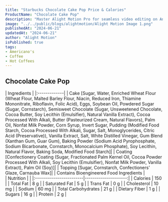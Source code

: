 ```yaml
---
title: "Starbucks Chocolate Cake Pop Price & Calories"
ProductName: "Chocolate Cake Pop" 
description: "Master Alight Motion Pro for seamless video editing on Android, iOS, and Tablets with our ultimate guide, unlocking advanced features and elevating your skills in 2024!"
image: "../../public/blogs/alightmotion/Alight Motion Image 1.png"
publishedAt: "2024-06-21"
updatedAt: "2024-06-21"
author: "Alight Motion"
isPublished: true
tags:
- Americano's
- Coffee
- Hot Coffees   
---
```


 
## Chocolate Cake Pop 
  
<div className="tables-container">
  <div className="table-wrapper">
    | Ingredients  |  
    |:-------------|
    | Cake [Sugar, Water, Enriched Wheat Flour (Wheat Flour, Malted Barley Flour, Niacin, Reduced Iron, Thiamine Mononitrate, Riboflavin, Folic Acid), Eggs, Soybean Oil, Powdered Sugar (Sugar, Cornstarch), Semisweet Chocolate (Sugar, Unsweetened Chocolate, Cocoa Butter, Soy Lecithin (Emulsifier), Natural Vanilla Extract), Cocoa Processed With Alkali, Butter (Pasteurized Cream, Natural Flavors), Palm Oil, Nonfat Milk Powder, Corn Syrup, Invert Sugar, Pudding (Modified Food Starch, Cocoa Processed With Alkali, Sugar, Salt, Monoglycerides, Citric Acid (Preservative)), Vanilla Extract, Salt, White Distilled Vinegar, Gum Blend (Xanthan Gum, Guar Gum), Baking Powder (Sodium Acid Pyrophosphate, Sodium Bicarbonate, Cornstarch, Monocalcium Phosphate), Soy Lecithin, Natural Flavor, Baking Soda, Modified Food Starch]|
    | Coating [Confectionery Coating (Sugar, Fractionated Palm Kernel Oil, Cocoa Powder Processed With Alkali, Soy Lecithin (Emulsifier), Nonfat Milk Powder, Vanilla Extract), Palm Oil (Soy)]|
    | Topping [Sugar, Cornstarch, Confectioners’ Glaze, Carnauba Wax]|
    | Contains Bioengineered Food Ingredients |
  </div>
  <div className="table-wrapper">
    | Nutrition               |                      |  
    |:------------------------|---------------------:|
    | Calories                | 150                  |
    | Total Fat               | 8 g                  |
    | Saturated Fat           | 5 g                  |
    | Trans Fat               | 0 g                  |
    | Cholesterol             | 10 mg                |
    | Sodium                  | 60 mg                |
    | Total Carbohydrates     | 21 g                 |
    | Dietary Fiber           | 1 g                  |
    | Sugars                  | 16 g                 |
    | Protein                 | 2 g                  |
  </div>
</div>
<style jsx>{`
  .tables-container {
    display: flex;
    flex-direction: row;
    gap: 30px;
  }
  .table-wrapper {
    width: 500px; /* Adjust as needed */
  }
  @media (max-width: 768px) {
    .tables-container {
      flex-direction: column;
      gap: 0px; /* Adjust as needed */
    }
    .table-wrapper {
      width: 100%; /* Adjust as needed */
    }
  }
`}</style>
